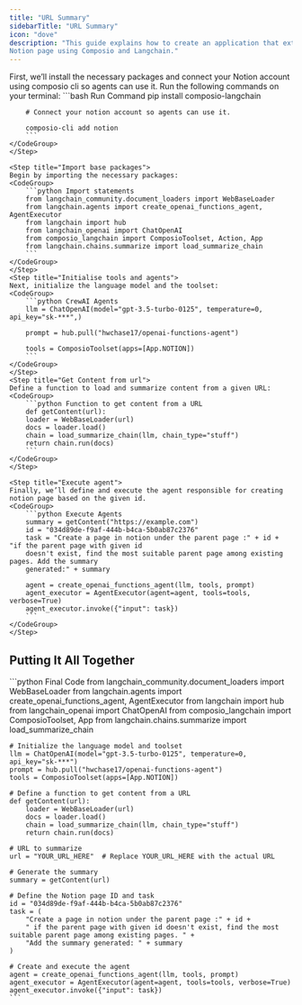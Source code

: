 ```yaml
---
title: "URL Summary"
sidebarTitle: "URL Summary"
icon: "dove"
description: "This guide explains how to create an application that extracts content from a webpage using its URL and writes a summary to a 
Notion page using Composio and Langchain."
---
```



<Steps>
    <Step title="Install packages and Connect tools">
    First, we’ll install the necessary packages and connect your Notion account using composio cli so agents can use it. 
    Run the following commands on your terminal:
    <CodeGroup>
        ```bash Run Command
        pip install composio-langchain

        # Connect your notion account so agents can use it.

        composio-cli add notion
        ```
    </CodeGroup>
    </Step>

    <Step title="Import base packages">
    Begin by importing the necessary packages:
    <CodeGroup>
        ```python Import statements
        from langchain_community.document_loaders import WebBaseLoader
        from langchain.agents import create_openai_functions_agent, AgentExecutor
        from langchain import hub
        from langchain_openai import ChatOpenAI
        from composio_langchain import ComposioToolset, Action, App
        from langchain.chains.summarize import load_summarize_chain
        ```
    </CodeGroup>
    </Step>
    <Step title="Initialise tools and agents">
    Next, initialize the language model and the toolset:
    <CodeGroup>
        ```python CrewAI Agents
        llm = ChatOpenAI(model="gpt-3.5-turbo-0125", temperature=0, api_key="sk-***",)

        prompt = hub.pull("hwchase17/openai-functions-agent")

        tools = ComposioToolset(apps=[App.NOTION])
        ```
    </CodeGroup>
    </Step>
    <Step title="Get Content from url">
    Define a function to load and summarize content from a given URL:
    <CodeGroup>
        ```python Function to get content from a URL
        def getContent(url):
        loader = WebBaseLoader(url)
        docs = loader.load()
        chain = load_summarize_chain(llm, chain_type="stuff")
        return chain.run(docs)
        ```
    </CodeGroup>
    </Step>

    <Step title="Execute agent">
    Finally, we’ll define and execute the agent responsible for creating notion page based on the given id.
    <CodeGroup>
        ```python Execute Agents
        summary = getContent("https://example.com")
        id = "034d89de-f9af-444b-b4ca-5b0ab87c2376"
        task = "Create a page in notion under the parent page :" + id + "if the parent page with given id
        doesn't exist, find the most suitable parent page among existing pages. Add the summary
        generated:" + summary

        agent = create_openai_functions_agent(llm, tools, prompt)
        agent_executor = AgentExecutor(agent=agent, tools=tools, verbose=True)
        agent_executor.invoke({"input": task})
        ```
    </CodeGroup>
    </Step>

</Steps>

## Putting It All Together
<CodeGroup>
    ```python Final Code
    from langchain_community.document_loaders import WebBaseLoader
    from langchain.agents import create_openai_functions_agent, AgentExecutor
    from langchain import hub
    from langchain_openai import ChatOpenAI
    from composio_langchain import ComposioToolset, App
    from langchain.chains.summarize import load_summarize_chain

    # Initialize the language model and toolset
    llm = ChatOpenAI(model="gpt-3.5-turbo-0125", temperature=0, api_key="sk-***")
    prompt = hub.pull("hwchase17/openai-functions-agent")
    tools = ComposioToolset(apps=[App.NOTION])

    # Define a function to get content from a URL
    def getContent(url):
        loader = WebBaseLoader(url)
        docs = loader.load()
        chain = load_summarize_chain(llm, chain_type="stuff")
        return chain.run(docs)

    # URL to summarize
    url = "YOUR_URL_HERE"  # Replace YOUR_URL_HERE with the actual URL

    # Generate the summary
    summary = getContent(url)

    # Define the Notion page ID and task
    id = "034d89de-f9af-444b-b4ca-5b0ab87c2376"
    task = (
        "Create a page in notion under the parent page :" + id +
        " if the parent page with given id doesn't exist, find the most suitable parent page among existing pages. " +
        "Add the summary generated: " + summary
    )

    # Create and execute the agent
    agent = create_openai_functions_agent(llm, tools, prompt)
    agent_executor = AgentExecutor(agent=agent, tools=tools, verbose=True)
    agent_executor.invoke({"input": task})
    ```
</CodeGroup>
